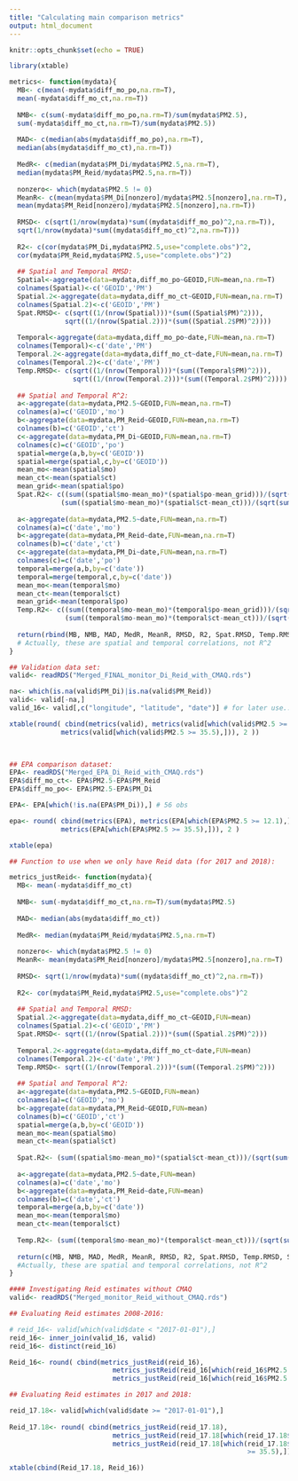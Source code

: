 ```yaml
---
title: "Calculating main comparison metrics"
output: html_document
---
```


```r
knitr::opts_chunk$set(echo = TRUE)
```

```r
library(xtable)

metrics<- function(mydata){
  MB<- c(mean(-mydata$diff_mo_po,na.rm=T),
  mean(-mydata$diff_mo_ct,na.rm=T))
  
  NMB<- c(sum(-mydata$diff_mo_po,na.rm=T)/sum(mydata$PM2.5),
  sum(-mydata$diff_mo_ct,na.rm=T)/sum(mydata$PM2.5))
  
  MAD<- c(median(abs(mydata$diff_mo_po),na.rm=T),
  median(abs(mydata$diff_mo_ct),na.rm=T))
  
  MedR<- c(median(mydata$PM_Di/mydata$PM2.5,na.rm=T),
  median(mydata$PM_Reid/mydata$PM2.5,na.rm=T))
  
  nonzero<- which(mydata$PM2.5 != 0)
  MeanR<- c(mean(mydata$PM_Di[nonzero]/mydata$PM2.5[nonzero],na.rm=T),
  mean(mydata$PM_Reid[nonzero]/mydata$PM2.5[nonzero],na.rm=T))
  
  RMSD<- c(sqrt(1/nrow(mydata)*sum((mydata$diff_mo_po)^2,na.rm=T)),
  sqrt(1/nrow(mydata)*sum((mydata$diff_mo_ct)^2,na.rm=T)))
  
  R2<- c(cor(mydata$PM_Di,mydata$PM2.5,use="complete.obs")^2,
  cor(mydata$PM_Reid,mydata$PM2.5,use="complete.obs")^2)
  
  ## Spatial and Temporal RMSD:
  Spatial<-aggregate(data=mydata,diff_mo_po~GEOID,FUN=mean,na.rm=T)
  colnames(Spatial)<-c('GEOID','PM')
  Spatial.2<-aggregate(data=mydata,diff_mo_ct~GEOID,FUN=mean,na.rm=T)
  colnames(Spatial.2)<-c('GEOID','PM')
  Spat.RMSD<- c(sqrt((1/(nrow(Spatial)))*(sum((Spatial$PM)^2))),
              sqrt((1/(nrow(Spatial.2)))*(sum((Spatial.2$PM)^2)))) 
   
  Temporal<-aggregate(data=mydata,diff_mo_po~date,FUN=mean,na.rm=T)
  colnames(Temporal)<-c('date','PM')
  Temporal.2<-aggregate(data=mydata,diff_mo_ct~date,FUN=mean,na.rm=T)
  colnames(Temporal.2)<-c('date','PM')
  Temp.RMSD<- c(sqrt((1/(nrow(Temporal)))*(sum((Temporal$PM)^2))),
                sqrt((1/(nrow(Temporal.2)))*(sum((Temporal.2$PM)^2))))
  
  ## Spatial and Temporal R^2:
  a<-aggregate(data=mydata,PM2.5~GEOID,FUN=mean,na.rm=T)
  colnames(a)=c('GEOID','mo')
  b<-aggregate(data=mydata,PM_Reid~GEOID,FUN=mean,na.rm=T)
  colnames(b)=c('GEOID','ct')
  c<-aggregate(data=mydata,PM_Di~GEOID,FUN=mean,na.rm=T)
  colnames(c)=c('GEOID','po')
  spatial=merge(a,b,by=c('GEOID'))
  spatial=merge(spatial,c,by=c('GEOID'))
  mean_mo<-mean(spatial$mo)
  mean_ct<-mean(spatial$ct)
  mean_grid<-mean(spatial$po)
  Spat.R2<- c((sum((spatial$mo-mean_mo)*(spatial$po-mean_grid)))/(sqrt(sum((spatial$mo-mean_mo)^2)*(sum((spatial$po-mean_grid)^2)))),
             (sum((spatial$mo-mean_mo)*(spatial$ct-mean_ct)))/(sqrt(sum((spatial$mo-mean_mo)^2)*(sum((spatial$ct-mean_ct)^2)))))
  
  a<-aggregate(data=mydata,PM2.5~date,FUN=mean,na.rm=T)
  colnames(a)=c('date','mo')
  b<-aggregate(data=mydata,PM_Reid~date,FUN=mean,na.rm=T)
  colnames(b)=c('date','ct')
  c<-aggregate(data=mydata,PM_Di~date,FUN=mean,na.rm=T)
  colnames(c)=c('date','po')
  temporal=merge(a,b,by=c('date'))
  temporal=merge(temporal,c,by=c('date'))
  mean_mo<-mean(temporal$mo)
  mean_ct<-mean(temporal$ct)
  mean_grid<-mean(temporal$po)
  Temp.R2<- c((sum((temporal$mo-mean_mo)*(temporal$po-mean_grid)))/(sqrt(sum((temporal$mo-mean_mo)^2)*(sum((temporal$po-mean_grid)^2)))),
              (sum((temporal$mo-mean_mo)*(temporal$ct-mean_ct)))/(sqrt(sum((temporal$mo-mean_mo)^2)*(sum((temporal$ct-mean_ct)^2)))))
  
  return(rbind(MB, NMB, MAD, MedR, MeanR, RMSD, R2, Spat.RMSD, Temp.RMSD, Spat.R2, Temp.R2))
  # Actually, these are spatial and temporal correlations, not R^2
}

```


```r
## Validation data set:
valid<- readRDS("Merged_FINAL_monitor_Di_Reid_with_CMAQ.rds")

na<- which(is.na(valid$PM_Di)|is.na(valid$PM_Reid))
valid<- valid[-na,]
valid_16<- valid[,c("longitude", "latitude", "date")] # for later use...

xtable(round( cbind(metrics(valid), metrics(valid[which(valid$PM2.5 >= 12.1),]),
             metrics(valid[which(valid$PM2.5 >= 35.5),])), 2 ))

             
```

```r

## EPA comparison dataset:
EPA<- readRDS("Merged_EPA_Di_Reid_with_CMAQ.rds")
EPA$diff_mo_ct<- EPA$PM2.5-EPA$PM_Reid
EPA$diff_mo_po<- EPA$PM2.5-EPA$PM_Di

EPA<- EPA[which(!is.na(EPA$PM_Di)),] # 56 obs

epa<- round( cbind(metrics(EPA), metrics(EPA[which(EPA$PM2.5 >= 12.1),]),
             metrics(EPA[which(EPA$PM2.5 >= 35.5),])), 2 )

xtable(epa)

```
```r
## Function to use when we only have Reid data (for 2017 and 2018):

metrics_justReid<- function(mydata){
  MB<- mean(-mydata$diff_mo_ct)
  
  NMB<- sum(-mydata$diff_mo_ct,na.rm=T)/sum(mydata$PM2.5)
  
  MAD<- median(abs(mydata$diff_mo_ct))
  
  MedR<- median(mydata$PM_Reid/mydata$PM2.5,na.rm=T)
  
  nonzero<- which(mydata$PM2.5 != 0)
  MeanR<- mean(mydata$PM_Reid[nonzero]/mydata$PM2.5[nonzero],na.rm=T)
  
  RMSD<- sqrt(1/nrow(mydata)*sum((mydata$diff_mo_ct)^2,na.rm=T))
  
  R2<- cor(mydata$PM_Reid,mydata$PM2.5,use="complete.obs")^2
  
  ## Spatial and Temporal RMSD:
  Spatial.2<-aggregate(data=mydata,diff_mo_ct~GEOID,FUN=mean)
  colnames(Spatial.2)<-c('GEOID','PM')
  Spat.RMSD<- sqrt((1/(nrow(Spatial.2)))*(sum((Spatial.2$PM)^2)))
  
  Temporal.2<-aggregate(data=mydata,diff_mo_ct~date,FUN=mean)
  colnames(Temporal.2)<-c('date','PM')
  Temp.RMSD<- sqrt((1/(nrow(Temporal.2)))*(sum((Temporal.2$PM)^2)))
  
  ## Spatial and Temporal R^2:
  a<-aggregate(data=mydata,PM2.5~GEOID,FUN=mean)
  colnames(a)=c('GEOID','mo')
  b<-aggregate(data=mydata,PM_Reid~GEOID,FUN=mean)
  colnames(b)=c('GEOID','ct')
  spatial=merge(a,b,by=c('GEOID'))
  mean_mo<-mean(spatial$mo)
  mean_ct<-mean(spatial$ct)
  
  Spat.R2<- (sum((spatial$mo-mean_mo)*(spatial$ct-mean_ct)))/(sqrt(sum((spatial$mo-mean_mo)^2)*(sum((spatial$ct-mean_ct)^2))))
  
  a<-aggregate(data=mydata,PM2.5~date,FUN=mean)
  colnames(a)=c('date','mo')
  b<-aggregate(data=mydata,PM_Reid~date,FUN=mean)
  colnames(b)=c('date','ct')
  temporal=merge(a,b,by=c('date'))
  mean_mo<-mean(temporal$mo)
  mean_ct<-mean(temporal$ct)
  
  Temp.R2<- (sum((temporal$mo-mean_mo)*(temporal$ct-mean_ct)))/(sqrt(sum((temporal$mo-mean_mo)^2)*(sum((temporal$ct-mean_ct)^2))))
  
  return(c(MB, NMB, MAD, MedR, MeanR, RMSD, R2, Spat.RMSD, Temp.RMSD, Spat.R2, Temp.R2))
  #Actually, these are spatial and temporal correlations, not R^2
}


```


```r

#### Investigating Reid estimates without CMAQ
valid<- readRDS("Merged_monitor_Reid_without_CMAQ.rds")

## Evaluating Reid estimates 2008-2016:

# reid_16<- valid[which(valid$date < "2017-01-01"),]
reid_16<- inner_join(valid_16, valid)
reid_16<- distinct(reid_16) 

Reid_16<- round( cbind(metrics_justReid(reid_16), 
                          metrics_justReid(reid_16[which(reid_16$PM2.5 >= 12.1),]),
                          metrics_justReid(reid_16[which(reid_16$PM2.5 >= 35.5),])), 2 )

## Evaluating Reid estimates in 2017 and 2018:

reid_17.18<- valid[which(valid$date >= "2017-01-01"),]
  
Reid_17.18<- round( cbind(metrics_justReid(reid_17.18), 
                          metrics_justReid(reid_17.18[which(reid_17.18$PM2.5 >= 12.1),]),
                          metrics_justReid(reid_17.18[which(reid_17.18$PM2.5
                                                            >= 35.5),])), 2 )

xtable(cbind(Reid_17.18, Reid_16))

```




